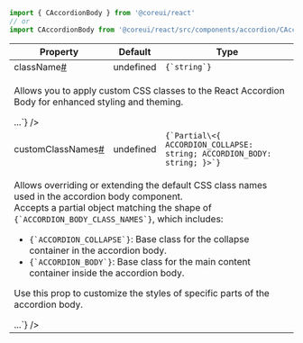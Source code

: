 
```jsx
import { CAccordionBody } from '@coreui/react'
// or
import CAccordionBody from '@coreui/react/src/components/accordion/CAccordionBody'
```

<div className="table-responsive table-api border rounded mb-3">
  <table className="table">
    <thead>
      <tr>
        <th>Property</th>
        <th>Default</th>
        <th>Type</th>
      </tr>
    </thead>
    <tbody>
      <tr id="caccordionbody-className">
        <td className="text-primary fw-semibold">className<a href="#caccordionbody-className" aria-label="CAccordionBody className permalink" className="anchor-link after">#</a></td>
        <td>undefined</td>
        <td><code>{`string`}</code></td>
      </tr>
      <tr>
        <td colSpan="3">
          <p>Allows you to apply custom CSS classes to the React Accordion Body for enhanced styling and theming.</p>
        <JSXDocs code={`<CAccordionBody className="custom-accordion-body">...</CAccordionBody>`} />
        </td>
      </tr>
      <tr id="caccordionbody-customClassNames">
        <td className="text-primary fw-semibold">customClassNames<a href="#caccordionbody-customClassNames" aria-label="CAccordionBody customClassNames permalink" className="anchor-link after">#</a></td>
        <td>undefined</td>
        <td><code>{`Partial\<{ ACCORDION_COLLAPSE: string; ACCORDION_BODY: string; }>`}</code></td>
      </tr>
      <tr>
        <td colSpan="3">
          <p>Allows overriding or extending the default CSS class names used in the accordion body component.<br />
Accepts a partial object matching the shape of <code>{`ACCORDION_BODY_CLASS_NAMES`}</code>, which includes:</p>
<ul>
<li><code>{`ACCORDION_COLLAPSE`}</code>: Base class for the collapse container in the accordion body.</li>
<li><code>{`ACCORDION_BODY`}</code>: Base class for the main content container inside the accordion body.</li>
</ul>
<p>Use this prop to customize the styles of specific parts of the accordion body.</p>
        <JSXDocs code={`const customClasses = {
  ACCORDION_COLLAPSE: 'custom-collapse-class',
  ACCORDION_BODY: 'custom-body-class',
}
<CAccordionBody customClassNames={customClasses}>...</CAccordionBody>`} />
        </td>
      </tr>
    </tbody>
  </table>
</div>
